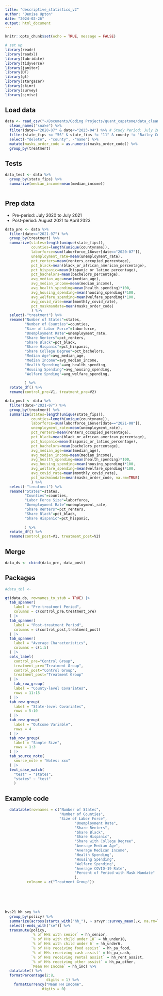 ```yaml
---
title: "descriptive_statistics_v2"
author: "Denise Upton"
date: "2024-02-26"
output: html_document
---
```


```r
knitr::opts_chunk$set(echo = TRUE, message = FALSE)

# set up
library(readr)
library(readxl)
library(lubridate)
library(tidyverse)
library(janitor)
library(DT)
library(gt)
library(stargazer)
library(skimr)
library(survey)
library(sjmisc)

```

## Load data

```r
data <- read_csv("~/Documents/Coding Projects/quant_capstone/data_clean/data_v2.csv") %>%
  clean_names("snake") %>%
  filter(date>="2020-07" & date<="2023-04") %>% # Study Period: July 2020 - April 2023
  filter(state_fips <= "56" & state_fips != "11" & county != "Bailey County, Texas") %>% # Remove PR, Guam, Virgin Islands, DC, Bailey County TX
  select(-"delete", -"county", -"name") %>%
  mutate(masks_order_code = as.numeric(masks_order_code)) %>%
  group_by(treatment)

```

## Tests

```r

data_test <- data %>%
  group_by(state_fips) %>%
  summarize(median_income=mean(median_income))
  
```

## Prep data

-   Pre-period: July 2020 to July 2021
-   Post-period: August 2021 to April 2023

```r

data_pre <- data %>%
  filter(date<="2021-07") %>%
  group_by(treatment) %>%
  summarize(states=length(unique(state_fips)),
            counties=length(unique(countyname)),
            laborforce=sum(laborforce_16over[date=="2020-07"]), 
            unemployment_rate=mean(unemployment_rate),
            pct_renters=mean(renters_occupied_percentage),
            pct_black=mean(black_or_african_american_percentage),
            pct_hispanic=mean(hispanic_or_latino_percentage),
            pct_bachelors=mean(bachelors_percentage),
            avg_median_age=mean(median_age),
            avg_median_income=mean(median_income),
            avg_health_spending=mean(health_spending)*100,
            avg_housing_spending=mean(housing_spending)*100,
            avg_welfare_spending=mean(welfare_spending)*100,
            avg_covid_rate=mean(monthly_covid_rate),
            pct_maskmandate=mean(masks_order_code)
            ) %>%
  select(-"treatment") %>%
  rename("Number of States"=states,
         "Number of Counties"=counties,
         "Size of Labor Force"=laborforce,
         "Unemployment Rate"=unemployment_rate,
         "Share Renters"=pct_renters,
         "Share Black"=pct_black,
         "Share Hispanic"=pct_hispanic,
         "Share College Degree"=pct_bachelors,
         "Median Age"=avg_median_age,
         "Median Income"=avg_median_income,
         "Health Spending"=avg_health_spending,
         "Housing Spending"=avg_housing_spending,
         "Welfare Spnding"=avg_welfare_spending,
         
         ) %>%
  rotate_df() %>%
  rename(control_pre=V1, treatment_pre=V2)

data_post <- data %>%
  filter(date>"2021-07") %>%
  group_by(treatment) %>%
  summarize(states=length(unique(state_fips)),
            counties=length(unique(countyname)),
            laborforce=sum(laborforce_16over[date=="2021-08"]), 
            unemployment_rate=mean(unemployment_rate),
            pct_renters=mean(renters_occupied_percentage),
            pct_black=mean(black_or_african_american_percentage),
            pct_hispanic=mean(hispanic_or_latino_percentage),
            pct_bachelors=mean(bachelors_percentage),
            avg_median_age=mean(median_age),
            avg_median_income=mean(median_income),
            avg_health_spending=mean(health_spending)*100,
            avg_housing_spending=mean(housing_spending)*100,
            avg_welfare_spending=mean(welfare_spending)*100,
            avg_covid_rate=mean(monthly_covid_rate),
            pct_maskmandate=mean(masks_order_code, na.rm=TRUE)
            ) %>%
  select(-"treatment") %>%
  rename("States"=states,
         "Counties"=counties,
         "Labor Force Size"=laborforce,
         "Unemployment Rate"=unemployment_rate,
         "Share Renters"=pct_renters,
         "Share Black"=pct_black,
         "Share Hispanic"=pct_hispanic,
         
         ) %>%
  rotate_df() %>%
  rename(control_post=V1, treatment_post=V2)


```

## Merge

```r

data_ds <- cbind(data_pre, data_post)

```

## Packages

```r
#data_tbl <- 

gt(data_ds, rownames_to_stub = TRUE) |>
  tab_spanner(
    label = "Pre-treatment Period",
    columns = c(control_pre,treatment_pre)
  ) |>
  tab_spanner(
    label = "Post-treatment Period",
    columns = c(control_post,treatment_post)
  ) |>
  tab_spanner(
    label = "Average Characteristics",
    columns = c(1:5)
  ) |>
  cols_label(
    control_pre="Control Group",
    treatment_pre="Treatment Group",
    control_post="Control Group",
    treatment_post="Treatment Group"
  ) |>
    tab_row_group(
    label = "County-level Covariates",
    rows = 11:15
  ) |>  
  tab_row_group(
    label = "State-level Covariates",
    rows = 5:10
  ) |>
  tab_row_group(
    label = "Outcome Variable",
    rows = 4
  ) |>
  tab_row_group(
    label = "Sample Size",
    rows = 1:3
  ) |>
  tab_source_note(
    source_note = "Notes: xxx"
  ) |>
  text_case_match(
    "test" ~ "states",
    "states" ~ "test"
    )
```

## Example code

```r

  datatable(rownames = c("Number of States", 
                         "Number of Counties",
                         "Size of Labor Force",
                                "Unemployment Rate",
                                "Share Renters",
                                "Share Black",
                                "Share Hispanic",
                                "Share with College Degree",
                                "Average Median Age",
                                "Average Medican Income",
                                "Health Spending",
                                "Housing Spending",
                                "Welfare Spending",
                                "Average COVID-19 Rate",
                                "Percent of Period with Mask Mandate"
                                ),
          colname = c("Treatment Group"))






hvs21_hh_svy %>% 
  group_by(policy) %>% 
  summarize(across(starts_with("hh_"), ~ srvyr::survey_mean(.x, na.rm=T))) %>% 
  select(-ends_with("se")) %>% 
  transmute(policy, 
            `% of HHs with senior` = hh_senior,
            `% of HHs with child under 18` = hh_under18,
            `% of HHs with child under 6` = hh_under6,
            `% of HHs receiving food assist` = hh_pa_food,
            `% of HHs receiving cash assist` = hh_pa_cash,
            `% of HHs receiving rental assist` = hh_rent_assist, 
            `% of HHs receiving other assist` = hh_pa_other,
            `Mean HH Income` = hh_inc) %>% 
  datatable() %>% 
  formatPercentage(2:8, 
                   digits = 1) %>% 
    formatCurrency("Mean HH Income", 
                 digits = 0)
```
